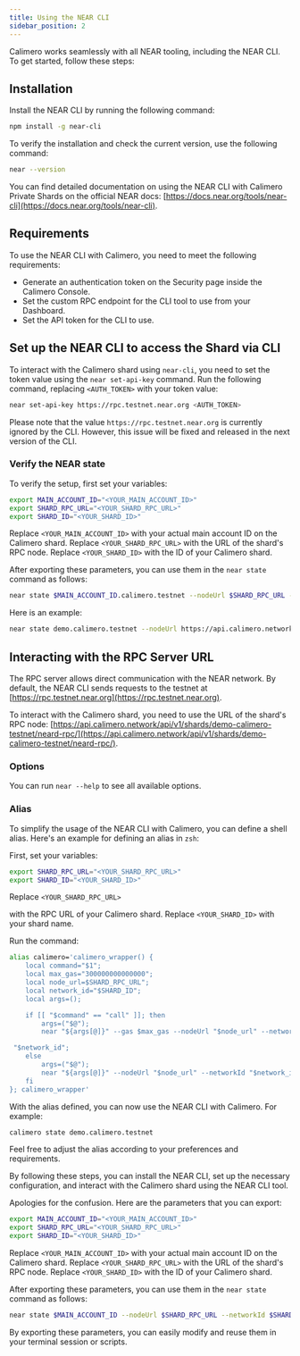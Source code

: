 ```yaml
---
title: Using the NEAR CLI
sidebar_position: 2
---
```


Calimero works seamlessly with all NEAR tooling, including the NEAR CLI. To get started, follow these steps:

## Installation

Install the NEAR CLI by running the following command:

```bash
npm install -g near-cli
```

To verify the installation and check the current version, use the following command:

```bash
near --version
```

You can find detailed documentation on using the NEAR CLI with Calimero Private Shards on the official NEAR docs: [https://docs.near.org/tools/near-cli](https://docs.near.org/tools/near-cli).

## Requirements

To use the NEAR CLI with Calimero, you need to meet the following requirements:

- Generate an authentication token on the Security page inside the Calimero Console.
- Set the custom RPC endpoint for the CLI tool to use from your Dashboard.
- Set the API token for the CLI to use.

## Set up the NEAR CLI to access the Shard via CLI

To interact with the Calimero shard using `near-cli`, you need to set the token value using the `near set-api-key` command. Run the following command, replacing `<AUTH_TOKEN>` with your token value:

```bash
near set-api-key https://rpc.testnet.near.org <AUTH_TOKEN>
```

Please note that the value `https://rpc.testnet.near.org` is currently ignored by the CLI. However, this issue will be fixed and released in the next version of the CLI.

### Verify the NEAR state

To verify the setup, first set your variables:

```bash
export MAIN_ACCOUNT_ID="<YOUR_MAIN_ACCOUNT_ID>"
export SHARD_RPC_URL="<YOUR_SHARD_RPC_URL>"
export SHARD_ID="<YOUR_SHARD_ID>"
```

Replace `<YOUR_MAIN_ACCOUNT_ID>` with your actual main account ID on the Calimero shard.
Replace `<YOUR_SHARD_RPC_URL>` with the URL of the shard's RPC node.
Replace `<YOUR_SHARD_ID>` with the ID of your Calimero shard.

After exporting these parameters, you can use them in the `near state` command as follows:

```bash
near state $MAIN_ACCOUNT_ID.calimero.testnet --nodeUrl $SHARD_RPC_URL --networkId $SHARD_ID-calimero-testnet
```

Here is an example:

```bash
near state demo.calimero.testnet --nodeUrl https://api.calimero.network/api/v1/shards/demo-calimero-testnet/neard-rpc/ --networkId demo-calimero-testnet
```

## Interacting with the RPC Server URL

The RPC server allows direct communication with the NEAR network. By default, the NEAR CLI sends requests to the testnet at [https://rpc.testnet.near.org](https://rpc.testnet.near.org).

To interact with the Calimero shard, you need to use the URL of the shard's RPC node: [https://api.calimero.network/api/v1/shards/demo-calimero-testnet/neard-rpc/](https://api.calimero.network/api/v1/shards/demo-calimero-testnet/neard-rpc/).

### Options

You can run `near --help` to see all available options.

### Alias

To simplify the usage of the NEAR CLI with Calimero, you can define a shell alias. Here's an example for defining an alias in `zsh`:

First, set your variables:

```bash
export SHARD_RPC_URL="<YOUR_SHARD_RPC_URL>"
export SHARD_ID="<YOUR_SHARD_ID>"
```

Replace `<YOUR_SHARD_RPC_URL>`

 with the RPC URL of your Calimero shard.
Replace `<YOUR_SHARD_ID>` with your shard name.

Run the command:

```bash
alias calimero='calimero_wrapper() {
    local command="$1";
    local max_gas="300000000000000";
    local node_url=$SHARD_RPC_URL";
    local network_id="$SHARD_ID";
    local args=();

    if [[ "$command" == "call" ]]; then
        args=("$@");
        near "${args[@]}" --gas $max_gas --nodeUrl "$node_url" --networkId

 "$network_id";
    else
        args=("$@");
        near "${args[@]}" --nodeUrl "$node_url" --networkId "$network_id";
    fi
}; calimero_wrapper'
```

With the alias defined, you can now use the NEAR CLI with Calimero. For example:

```bash
calimero state demo.calimero.testnet
```

Feel free to adjust the alias according to your preferences and requirements.

By following these steps, you can install the NEAR CLI, set up the necessary configuration, and interact with the Calimero shard using the NEAR CLI tool.












Apologies for the confusion. Here are the parameters that you can export:

```bash
export MAIN_ACCOUNT_ID="<YOUR_MAIN_ACCOUNT_ID>"
export SHARD_RPC_URL="<YOUR_SHARD_RPC_URL>"
export SHARD_ID="<YOUR_SHARD_ID>"
```

Replace `<YOUR_MAIN_ACCOUNT_ID>` with your actual main account ID on the Calimero shard.
Replace `<YOUR_SHARD_RPC_URL>` with the URL of the shard's RPC node.
Replace `<YOUR_SHARD_ID>` with the ID of your Calimero shard.

After exporting these parameters, you can use them in the `near state` command as follows:

```bash
near state $MAIN_ACCOUNT_ID --nodeUrl $SHARD_RPC_URL --networkId $SHARD_ID
```

By exporting these parameters, you can easily modify and reuse them in your terminal session or scripts.